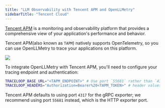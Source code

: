 ```yaml
---
title: "LLM Observability with Tencent APM and OpenLLMetry"
sidebarTitle: "Tencent Cloud"
---
```


[Tencent APM](https://console.tencentcloud.com/apm) is a monitoring and observability platform that provides a comprehensive view of your application's performance and behavior.

Tencent APM(also known as `TAPM`) natively supports OpenTelemetry, so you can use OpenLLMetry to trace your applications on this platform.

<Frame>
  <img src="/img/integrations/tencent.png" />
</Frame>

To integrate OpenLLMetry with Tencent APM, you'll need to configure your tracing endpoint and authentication:


```bash
TRACELOOP_BASE_URL="<TAPM_ENDPOINT>" # Use port `55681` rather than `4317` as the default port.
TRACELOOP_HEADERS="Authorization=Bearer%20<TAPM_TOKEN>" # header values in env variables must be URL‑encoded.
```

Tencent APM defaults to using port `4317` for the gRPC exporter; we recommend using port `55681` instead, which is the HTTP exporter port.
